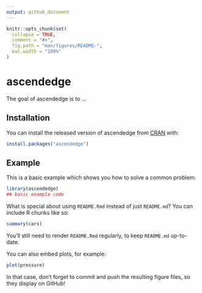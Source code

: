 ```yaml
---
output: github_document
---
```


<!-- README.md is generated from README.Rmd. Please edit that file -->

```r
knitr::opts_chunk$set(
  collapse = TRUE,
  comment = "#>",
  fig.path = "man/figures/README-",
  out.width = "100%"
)
```

# ascendedge

<!-- badges: start -->
<!-- badges: end -->

The goal of ascendedge is to ...

## Installation

You can install the released version of ascendedge from [CRAN](https://CRAN.R-project.org) with:

``` r
install.packages("ascendedge")
```

## Example

This is a basic example which shows you how to solve a common problem:

```r
library(ascendedge)
## basic example code
```

What is special about using `README.Rmd` instead of just `README.md`? You can include R chunks like so:

```r
summary(cars)
```

You'll still need to render `README.Rmd` regularly, to keep `README.md` up-to-date.

You can also embed plots, for example:

```r
plot(pressure)
```

In that case, don't forget to commit and push the resulting figure files, so they display on GitHub!
